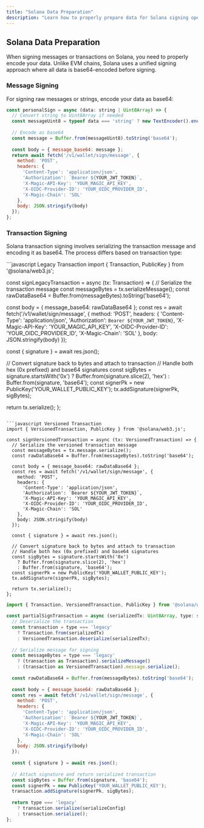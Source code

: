 ```yaml
---
title: "Solana Data Preparation"
description: "Learn how to properly prepare data for Solana signing operations with Express API, including message signing and transaction data preparation."
---
```


## Solana Data Preparation

When signing messages or transactions on Solana, you need to properly encode your data. Unlike EVM chains, Solana uses a unified signing approach where all data is base64-encoded before signing.

### Message Signing

For signing raw messages or strings, encode your data as base64:

```javascript JavaScript
const personalSign = async (data: string | Uint8Array) => {
  // Convert string to Uint8Array if needed
  const messageUint8 = typeof data === 'string' ? new TextEncoder().encode(data) : data;
  
  // Encode as base64
  const message = Buffer.from(messageUint8).toString('base64');
  
  const body = { message_base64: message };
  return await fetch('/v1/wallet/sign/message', { 
    method: 'POST', 
    headers: {
      'Content-Type': 'application/json',
      'Authorization': `Bearer ${YOUR_JWT_TOKEN}`,
      'X-Magic-API-Key': 'YOUR_MAGIC_API_KEY',
      'X-OIDC-Provider-ID': 'YOUR_OIDC_PROVIDER_ID',
      'X-Magic-Chain': 'SOL'
    },
    body: JSON.stringify(body) 
  });
};
```

### Transaction Signing

Solana transaction signing involves serializing the transaction message and encoding it as base64. The process differs based on transaction type:

<CodeGroup>
```javascript Legacy Transaction
import { Transaction, PublicKey } from '@solana/web3.js';

const signLegacyTransaction = async (tx: Transaction) => {
  // Serialize the transaction message
  const messageBytes = tx.serializeMessage();
  const rawDataBase64 = Buffer.from(messageBytes).toString('base64');
  
  const body = { message_base64: rawDataBase64 };
  const res = await fetch('/v1/wallet/sign/message', { 
    method: 'POST', 
    headers: {
      'Content-Type': 'application/json',
      'Authorization': `Bearer ${YOUR_JWT_TOKEN}`,
      'X-Magic-API-Key': 'YOUR_MAGIC_API_KEY',
      'X-OIDC-Provider-ID': 'YOUR_OIDC_PROVIDER_ID',
      'X-Magic-Chain': 'SOL'
    },
    body: JSON.stringify(body) 
  });
  
  const { signature } = await res.json();
  
  // Convert signature back to bytes and attach to transaction
  // Handle both hex (0x prefixed) and base64 signatures
  const sigBytes = signature.startsWith('0x') 
    ? Buffer.from(signature.slice(2), 'hex')
    : Buffer.from(signature, 'base64');
  const signerPk = new PublicKey('YOUR_WALLET_PUBLIC_KEY');
  tx.addSignature(signerPk, sigBytes);
  
  return tx.serialize();
};
```

```javascript Versioned Transaction
import { VersionedTransaction, PublicKey } from '@solana/web3.js';

const signVersionedTransaction = async (tx: VersionedTransaction) => {
  // Serialize the versioned transaction message
  const messageBytes = tx.message.serialize();
  const rawDataBase64 = Buffer.from(messageBytes).toString('base64');
  
  const body = { message_base64: rawDataBase64 };
  const res = await fetch('/v1/wallet/sign/message', { 
    method: 'POST', 
    headers: {
      'Content-Type': 'application/json',
      'Authorization': `Bearer ${YOUR_JWT_TOKEN}`,
      'X-Magic-API-Key': 'YOUR_MAGIC_API_KEY',
      'X-OIDC-Provider-ID': 'YOUR_OIDC_PROVIDER_ID',
      'X-Magic-Chain': 'SOL'
    },
    body: JSON.stringify(body) 
  });
  
  const { signature } = await res.json();
  
  // Convert signature back to bytes and attach to transaction
  // Handle both hex (0x prefixed) and base64 signatures
  const sigBytes = signature.startsWith('0x') 
    ? Buffer.from(signature.slice(2), 'hex')
    : Buffer.from(signature, 'base64');
  const signerPk = new PublicKey('YOUR_WALLET_PUBLIC_KEY');
  tx.addSignature(signerPk, sigBytes);
  
  return tx.serialize();
};
```

```javascript Partial Transaction Signing
import { Transaction, VersionedTransaction, PublicKey } from '@solana/web3.js';

const partialSignTransaction = async (serializedTx: Uint8Array, type: string, serializeConfig?: any) => {
  // Deserialize the transaction
  const transaction = type === 'legacy' 
    ? Transaction.from(serializedTx)
    : VersionedTransaction.deserialize(serializedTx);
  
  // Serialize message for signing
  const messageBytes = type === 'legacy'
    ? (transaction as Transaction).serializeMessage()
    : (transaction as VersionedTransaction).message.serialize();
  
  const rawDataBase64 = Buffer.from(messageBytes).toString('base64');
  
  const body = { message_base64: rawDataBase64 };
  const res = await fetch('/v1/wallet/sign/message', { 
    method: 'POST', 
    headers: {
      'Content-Type': 'application/json',
      'Authorization': `Bearer ${YOUR_JWT_TOKEN}`,
      'X-Magic-API-Key': 'YOUR_MAGIC_API_KEY',
      'X-OIDC-Provider-ID': 'YOUR_OIDC_PROVIDER_ID',
      'X-Magic-Chain': 'SOL'
    },
    body: JSON.stringify(body) 
  });
  
  const { signature } = await res.json();
  
  // Attach signature and return serialized transaction
  const sigBytes = Buffer.from(signature, 'base64');
  const signerPk = new PublicKey('YOUR_WALLET_PUBLIC_KEY');
  transaction.addSignature(signerPk, sigBytes);
  
  return type === 'legacy' 
    ? transaction.serialize(serializeConfig)
    : transaction.serialize();
};
```
</CodeGroup>

